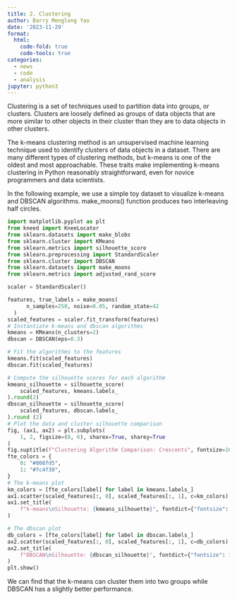 ```yaml
---
title: 2. Clustering
author: Barry Menglong Yao
date: '2023-11-29'
format:
  html:
    code-fold: true
    code-tools: true
categories:
  - news
  - code
  - analysis
jupyter: python3
---
```

 
Clustering is a set of techniques used to partition data into groups, or clusters. Clusters are loosely defined as groups of data objects that are more similar to other objects in their cluster than they are to data objects in other clusters. 

The k-means clustering method is an unsupervised machine learning technique used to identify clusters of data objects in a dataset. There are many different types of clustering methods, but k-means is one of the oldest and most approachable. These traits make implementing k-means clustering in Python reasonably straightforward, even for novice programmers and data scientists.

In the following example, we use a simple toy dataset to visualize k-means and DBSCAN algorithms. make_moons() function produces two interleaving half circles.

```python
import matplotlib.pyplot as plt
from kneed import KneeLocator
from sklearn.datasets import make_blobs
from sklearn.cluster import KMeans
from sklearn.metrics import silhouette_score
from sklearn.preprocessing import StandardScaler
from sklearn.cluster import DBSCAN
from sklearn.datasets import make_moons
from sklearn.metrics import adjusted_rand_score

scaler = StandardScaler()

features, true_labels = make_moons(
      n_samples=250, noise=0.05, random_state=42
  )
scaled_features = scaler.fit_transform(features)
# Instantiate k-means and dbscan algorithms
kmeans = KMeans(n_clusters=2)
dbscan = DBSCAN(eps=0.3)

# Fit the algorithms to the features
kmeans.fit(scaled_features)
dbscan.fit(scaled_features)

# Compute the silhouette scores for each algorithm
kmeans_silhouette = silhouette_score(
    scaled_features, kmeans.labels_
).round(2)
dbscan_silhouette = silhouette_score(
    scaled_features, dbscan.labels_
).round (2)
# Plot the data and cluster silhouette comparison
fig, (ax1, ax2) = plt.subplots(
    1, 2, figsize=(8, 6), sharex=True, sharey=True
)
fig.suptitle(f"Clustering Algorithm Comparison: Crescents", fontsize=16)
fte_colors = {
    0: "#008fd5",
    1: "#fc4f30",
}
# The k-means plot
km_colors = [fte_colors[label] for label in kmeans.labels_]
ax1.scatter(scaled_features[:, 0], scaled_features[:, 1], c=km_colors)
ax1.set_title(
    f"k-means\nSilhouette: {kmeans_silhouette}", fontdict={"fontsize": 12}
)

# The dbscan plot
db_colors = [fte_colors[label] for label in dbscan.labels_]
ax2.scatter(scaled_features[:, 0], scaled_features[:, 1], c=db_colors)
ax2.set_title(
    f"DBSCAN\nSilhouette: {dbscan_silhouette}", fontdict={"fontsize": 12}
)
plt.show()
```

We can find that the k-means can cluster them into two groups while DBSCAN has a slightly better performance.